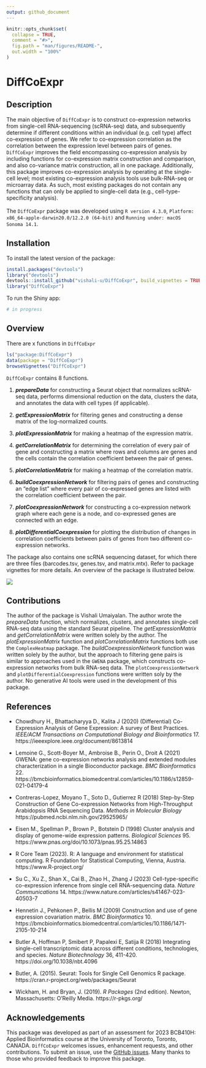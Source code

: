 ```yaml
---
output: github_document
---
```


<!-- README.md is generated from README.Rmd. Please edit that file -->

```r
knitr::opts_chunk$set(
  collapse = TRUE,
  comment = "#>",
  fig.path = "man/figures/README-",
  out.width = "100%"
)
```
# DiffCoExpr

## Description

The main objective of `DiffCoExpr` is to construct co-expression networks from single-cell RNA-sequencing (scRNA-seq) data, and subsequently determine if different conditions within an individual (e.g. cell type) affect co-expression of genes. We refer to co-expression correlation as the correlation between the expression level between pairs of genes. `DiffCoExpr` improves the field encompassing co-expression analysis by including functions for co-expression matrix construction and comparison, and also co-variance matrix construction, all in one package. Additionally, this package improves co-expression analysis by operating at the single-cell level; most existing co-expression analysis tools use bulk-RNA-seq or microarray data. As such, most existing packages do not contain any functions that can only be applied to single-cell data (e.g., cell-type-specificity analysis).
<br>
<br>
The `DiffCoExpr` package was developed using `R version 4.3.0`, `Platform: x86_64-apple-darwin20.0/12.2.0 (64-bit)` and `Running under: macOS Sonoma 14.1`.

## Installation

To install the latest version of the package:
``` r
install.packages("devtools")
library("devtools")
devtools::install_github("vishali-u/DiffCoExpr", build_vignettes = TRUE)
library("DiffCoExpr")
```
To run the Shiny app:
``` r
# in progress
``` 

## Overview

There are x functions in `DiffCoExpr`
``` r
ls("package:DiffCoExpr")
data(package = "DiffCoExpr") 
browseVignettes("DiffCoExpr")
```
`DiffCoExpr` contains 8 functions.

1.  ***prepareData*** for constructing a Seurat object that normalizes scRNA-seq data, performs dimensional reduction on the data, clusters the data, and annotates the data with cell types (if applicable).

2.  ***getExpressionMatrix*** for filtering genes and constructing a dense matrix of the log-normalized counts.

3.  ***plotExpressionMatrix*** for making a heatmap of the expression matrix.

4. ***getCorrelationMatrix*** for determining the correlation of every pair of gene and constructing a matrix where rows and columns are genes and the cells contain the correlation coefficient between the pair of genes.

5. ***plotCorrelationMatrix*** for making a heatmap of the correlation matrix.

6. ***buildCoexpressionNetwork*** for filtering pairs of genes and constructing an "edge list" where every pair of co-expressed genes are listed with the correlation coefficient between the pair.

7. ***plotCoexpressionNetwork*** for constructing a co-expression network graph where each gene is a node, and co-expressed genes are connected with an edge.

8. ***plotDifferentialCoexpression*** for plotting the distribution of changes in correlation coefficients between pairs of genes from two different co-expression networks.

The package also contains one scRNA sequencing dataset, for which there are three files (barcodes.tsv, genes.tsv, and matrix.mtx). Refer to package vignettes for more details. An overview of the package is illustrated below. 

![](./inst/extdata/Umaiyalan_V_A1.png)


## Contributions
The author of the package is Vishali Umaiyalan. The author wrote the *prepareData* function, which normalizes, clusters, and annotates single-cell RNA-seq data using the standard Seurat pipeline. The *getExpressionMatrix* and *getCorrelationMatrix* were written solely by the author. The *plotExpressionMatrix* function and *plotCorrelationMatrix* functions both use the `ComplexHeatmap` package. The *buildCoexpressionNetwork* function was written solely by the author, but the approach to filtering gene pairs is similar to approaches used in the `GWENA` package, which constructs co-expression networks from bulk RNA-seq data. The `plotCoexpressionNetwork` and `plotDifferentialCoexpression` functions were written soly by the author. No generative AI tools were used in the development of this package. 

## References

- Chowdhury H., Bhattacharyya D., Kalita J (2020) (Differential) Co-Expression Analysis of Gene Expression: A survey of Best Practices. *IEEE/ACM Transactions on Computational Biology and Bioinformatics* 17. https://ieeexplore.ieee.org/document/8613814

- Lemoine G., Scott-Boyer M., Ambroise B., Perin O., Droit A (2021) GWENA: gene co-expression networks analysis and extended modules characterization in a single Bioconductor package. *BMC Bioinformatics* 22. https://bmcbioinformatics.biomedcentral.com/articles/10.1186/s12859-021-04179-4

- Contreras-Lopez, Moyano T., Soto D., Gutierrez R (2018) Step-by-Step Construction of Gene Co-expression Networks from High-Throughput Arabidopsis RNA Sequencing Data. *Methods in Molecular Biology* https://pubmed.ncbi.nlm.nih.gov/29525965/

- Eisen M., Spellman P., Brown P., Botstein D (1998) Cluster analysis and display of genome-wide expression patterns. *Biological Sciences* 95. https://www.pnas.org/doi/10.1073/pnas.95.25.14863

- R Core Team (2023). R: A language and environment for statistical computing. R Foundation for Statistical Computing, Vienna, Austria. https://www.R-project.org/

- Su C., Xu Z., Shan X., Cai B., Zhao H., Zhang J (2023) Cell-type-specific co-expression inference from single cell RNA-sequencing data. *Nature Communications* 14. https://www.nature.com/articles/s41467-023-40503-7

- Hennetin J., Pehkonen P., Bellis M (2009) Construction and use of gene expression covariation matrix. *BMC Bioinformatics* 10. https://bmcbioinformatics.biomedcentral.com/articles/10.1186/1471-2105-10-214

- Butler A, Hoffman P, Smibert P, Papalexi E, Satija R (2018) Integrating single-cell transcriptomic data across different conditions, technologies, and species. *Nature Biotechnology* 36, 411-420. https://doi.org/10.1038/nbt.4096

- Butler, A. (2015). Seurat: Tools for Single Cell Genomics R package. https://cran.r-project.org/web/packages/Seurat

- Wickham, H. and Bryan, J. (2019). *R Packages* (2nd edition). Newton, Massachusetts: O'Reilly Media. https://r-pkgs.org/


## Acknowledgements
This package was developed as part of an assessment for 2023 BCB410H: Applied Bioinformatics course at the University of Toronto, Toronto, CANADA. `DiffCoExpr` welcomes issues, enhancement requests, and other contributions. To submit an issue, use the [GitHub issues](https://github.com/vishali-u/DiffCoExpr/issues). Many thanks to those who provided feedback to improve this package.

